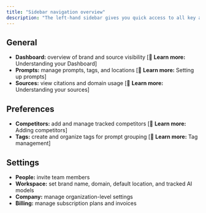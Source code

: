 ```yaml
---
title: "Sidebar navigation overview"
description: "The left-hand sidebar gives you quick access to all key areas: new file."
---
```


## General

- **Dashboard:** overview of brand and source visibility [📘 **Learn more:** Understanding your Dashboard]
- **Prompts:** manage prompts, tags, and locations [📘 **Learn more:** Setting up prompts]
- **Sources:** view citations and domain usage [📘 **Learn more:** Understanding your sources]

## Preferences

- **Competitors:** add and manage tracked competitors [📘 **Learn more:** Adding competitors]
- **Tags:** create and organize tags for prompt grouping [📘 **Learn more:** Tag management]

## Settings

- **People:** invite team members
- **Workspace:** set brand name, domain, default location, and tracked AI models
- **Company:** manage organization-level settings
- **Billing:** manage subscription plans and invoices